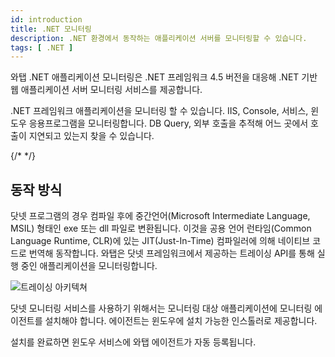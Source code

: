 ```yaml
---
id: introduction
title: .NET 모니터링
description: .NET 환경에서 동작하는 애플리케이션 서버를 모니터링할 수 있습니다.
tags: [ .NET ]
---
```



와탭 .NET 애플리케이션 모니터링은 .NET 프레임워크 4.5 버전을 대응해 .NET 기반 웹 애플리케이션 서버 모니터링 서비스를 제공합니다.

.NET 프레임워크 애플리케이션을 모니터링 할 수 있습니다. IIS, Console, 서비스, 윈도우 응용프로그램을 모니터링합니다. DB Query, 외부 호출을 추적해 어느 곳에서 호출이 지연되고 있는지 찾을 수 있습니다.

{/* <Videos url="https://www.whatap.io/video/product/ko/app_dotnet.mp4" />*/}


<Apmcommonintro />  

## 동작 방식

닷넷 프로그램의 경우 컴파일 후에 중간언어(Microsoft Intermediate Language, MSIL) 형태인 exe 또는 dll 파일로 변환됩니다. 이것을 공용 언어 런타임(Common Language Runtime, CLR)에 있는 JIT(Just-In-Time) 컴파일러에 의해 네이티브 코드로 번역해 동작합니다. 와탭은 닷넷 프레임워크에서 제공하는 트레이싱 API를 통해 실행 중인 애플리케이션을 모니터링합니다.

![트레이싱 아키텍쳐](https://img.whatap.io/media/agent_dotnet/install/profiling-architecture.png)

닷넷 모니터링 서비스를 사용하기 위해서는 모니터링 대상 애플리케이션에 모니터링 에이전트를 설치해야 합니다. 에이전트는 윈도우에 설치 가능한 인스톨러로 제공합니다.

설치를 완료하면 윈도우 서비스에 와탭 에이전트가 자동 등록됩니다.
